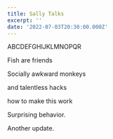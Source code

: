 ```yaml
---
title: Sally Talks
excerpt: ''
date: '2022-07-03T20:30:00.000Z'
---
```


ABCDEFGHIJKLMNOPQR

Fish are friends

Socially awkward monkeys

and talentless hacks

how to make this work

Surprising behavior.

Another update.

